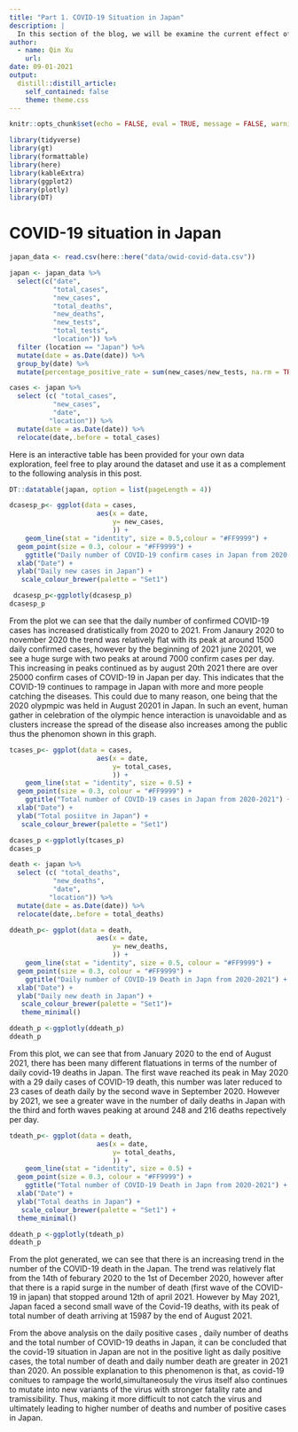 ```yaml
---
title: "Part 1. COVID-19 Situation in Japan"
description: |
  In this section of the blog, we will be examine the current effect of COVID-19 in Japan through detail analysis of the daily confirmed postive cases,  daily number of death, total number of death in Japan. 
author:
  - name: Qin Xu 
    url: 
date: 09-01-2021
output:
  distill::distill_article:
    self_contained: false
    theme: theme.css
---
```



```r
knitr::opts_chunk$set(echo = FALSE, eval = TRUE, message = FALSE, warning = FALSE)
```

```r
library(tidyverse)
library(gt)
library(formattable)
library(here)
library(kableExtra)
library(ggplot2)
library(plotly)
library(DT)
```
# COVID-19 situation in Japan 

```r
japan_data <- read.csv(here::here("data/owid-covid-data.csv"))
```

```r
japan <- japan_data %>%
  select(c("date",
           "total_cases",
           "new_cases",
           "total_deaths",
           "new_deaths",
           "new_tests",
           "total_tests",
           "location")) %>% 
  filter (location == "Japan") %>% 
  mutate(date = as.Date(date)) %>% 
  group_by(date) %>% 
  mutate(percentage_positive_rate = sum(new_cases/new_tests, na.rm = TRUE) )
```

```r
cases <- japan %>% 
  select (c( "total_cases",
           "new_cases",
           "date",
          "location")) %>% 
  mutate(date = as.Date(date)) %>% 
  relocate(date,.before = total_cases)
```

Here is an interactive table has been provided for your own data exploration, feel free to play around the dataset and use it as a complement to the following analysis in this post. 

```r
DT::datatable(japan, option = list(pageLength = 4))
```

```r
dcasesp_p<- ggplot(data = cases, 
                      aes(x = date,
                          y= new_cases,
                          )) +
    geom_line(stat = "identity", size = 0.5,colour = "#FF9999") +
  geom_point(size = 0.3, colour = "#FF9999") +
    ggtitle("Daily number of COVID-19 confirm cases in Japan from 2020-2021") +
  xlab("Date") + 
  ylab("Daily new cases in Japan") +
   scale_colour_brewer(palette = "Set1")

 dcasesp_p<-ggplotly(dcasesp_p)
dcasesp_p
```
From the plot we can see that the daily number of confirmed COVID-19 cases has increased dratistically from 2020 to 2021. From Janaury 2020 to november 2020 the trend was relatively flat with its peak at around 1500 daily confirmed cases, however by the beginning of 2021 june 20201, we see a huge surge with two peaks at around 7000 confirm cases per day. This increasing in peaks continued as by august 20th 2021 there are over 25000 confirm cases of COVID-19 in Japan per day. This indicates that the COVID-19 continues to rampage in Japan with more and more people catching the diseases. This could due to many reason, one being that the 2020 olypmpic  was held in August 20201 in Japan. In such an event, human gather in celebration of the olympic hence interaction is unavoidable and  as clusters increase  the spread of the disease also increases among the public thus the phenomon shown in this graph.  

```r
tcases_p<- ggplot(data = cases, 
                      aes(x = date,
                          y= total_cases,
                          )) +
    geom_line(stat = "identity", size = 0.5) +
  geom_point(size = 0.3, colour = "#FF9999") +
    ggtitle("Total number of COVID-19 cases in Japan from 2020-2021") +
  xlab("Date") + 
  ylab("Total posiitve in Japan") +
   scale_colour_brewer(palette = "Set1")

dcases_p <-ggplotly(tcases_p)
dcases_p 
```


```r
death <- japan %>% 
  select (c( "total_deaths",
           "new_deaths",
           "date",
          "location")) %>% 
  mutate(date = as.Date(date)) %>% 
  relocate(date,.before = total_deaths)
```

```r
ddeath_p<- ggplot(data = death, 
                      aes(x = date,
                          y= new_deaths,
                          )) +
    geom_line(stat = "identity", size = 0.5, colour = "#FF9999") +
  geom_point(size = 0.3, colour = "#FF9999") +
    ggtitle("Daily number of COVID-19 Death in Japn from 2020-2021") +
  xlab("Date") + 
  ylab("Daily new death in Japan") +
   scale_colour_brewer(palette = "Set1")+
   theme_minimal()

ddeath_p <-ggplotly(ddeath_p)
ddeath_p  
```

From this plot, we can see that from January 2020 to the end of August 2021, there has been many different flatuations in terms of the number of daily covid-19 deaths in Japan. The first wave reached its peak in May 2020 with a 29 daily cases of COVID-19 death, this number was later reduced to 23 cases of death daily by the second wave in September 2020. However by 2021, we see a greater wave in the number of daily deaths in Japan with the third and forth waves peaking at around 248 and 216 deaths repectively per day. 

```r
tdeath_p<- ggplot(data = death, 
                      aes(x = date,
                          y= total_deaths,
                          )) +
    geom_line(stat = "identity", size = 0.5) +
  geom_point(size = 0.3, colour = "#FF9999") +
    ggtitle("Total number of COVID-19 Death in Japn from 2020-2021") +
  xlab("Date") + 
  ylab("Total deaths in Japan") +
   scale_colour_brewer(palette = "Set1") +
  theme_minimal()

ddeath_p <-ggplotly(tdeath_p)
ddeath_p 
```

From the plot generated, we can see that there is an increasing trend in the number of the COVID-19 death in the Japan. The trend was relatively flat from the 14th of feburary 2020 to the 1st of December 2020, however after that there is a rapid surge in the number of death (first wave of the COVID-19 in japan)  that stopped around 12th of april 2021. However by May 2021, Japan faced a second small wave of the Covid-19 deaths, with its peak of total number of death arriving at 15987 by the end of August 2021. 

From the above analysis on the daily positive cases , daily number of deaths and the total number of COVID-19 deaths in Japan, it can be concluded that the covid-19 situation in Japan are not in the positive light as daily positive cases, the total number of death and daily number death are greater in 2021 than 2020. An possible explanation to this  phenomenon is that, as covid-19 conitues to rampage the world,simultaneosuly the virus itself also continues to mutate into new variants of the virus with stronger fatality rate and tramissibility. Thus, making it more difficult to not catch the virus and ultimately leading to higher number of deaths and number of positive cases in Japan. 

 